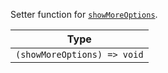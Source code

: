 Setter function for [`showMoreOptions`](../../../contexts/message_input_context.mdx#showmoreoptions).

| Type                        |
| --------------------------- |
| `(showMoreOptions) => void` |
